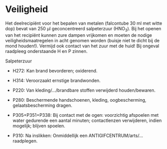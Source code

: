 # Veiligheid

```{=html}
<!--
Alle aandachtspunten in verband met veilig werken.
-->
```
Het deelrecipiënt voor het bepalen van metalen (falcontube 30 ml met witte dop) bevat van 250 µl geconcentreerd salpeterzuur (HNO~3~).
Bij het openen van het recipiënt kunnen zure dampen vrijkomen en moeten de nodige veiligheidsmaatregelen in acht genomen worden (buisje niet te dicht bij de mond houden!).
Vermijd ook contact van het zuur met de huid!
Bij ongeval raadpleeg onderstaande H en P zinnen.

Salpeterzuur

-   H272: Kan brand bevorderen; oxiderend.

-   H314: Veroorzaakt ernstige brandwonden.

-   P220: Van kleding/.../brandbare stoffen verwijderd houden/bewaren.

-   P280: Beschermende handschoenen, kleding, oogbescherming, gelaatsbescherming dragen.

-   P305+P351+P338: Bij contact met de ogen: voorzichtig afspoelen met water gedurende een aantal minuten; contactlenzen verwijderen, indien mogelijk; blijven spoelen.

-   P310: Na inslikken: Onmiddellijk een ANTIGIFCENTRUM/arts/... raadplegen.
